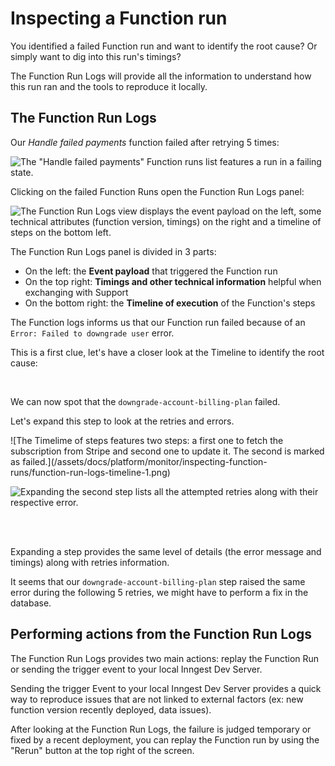 
# Inspecting a Function run

You identified a failed Function run and want to identify the root cause? Or simply want to dig into this run's timings?

The Function Run Logs will provide all the information to understand how this run ran and the tools to reproduce it locally.


## The Function Run Logs

Our _Handle failed payments_ function failed after retrying 5 times:


![The "Handle failed payments" Function runs list features a run in a failing state.](/assets/docs/platform/monitor/inspecting-function-runs/handle-failed-payments-function-run-failed.png)

Clicking on the failed Function Runs open the Function Run Logs panel:

![The Function Run Logs view displays the event payload on the left, some technical attributes (function version, timings) on the right and a timeline of steps on the bottom left.](/assets/docs/platform/monitor/inspecting-function-runs/function-run-logs.png)

The Function Run Logs panel is divided in 3 parts:

- On the left: the **Event payload** that triggered the Function run
- On the top right: **Timings and other technical information** helpful when exchanging with Support
- On the bottom right: the **Timeline of execution** of the Function's steps


The Function logs informs us that our Function run failed because of an `Error: Failed to downgrade user` error.

This is a first clue, let's have a closer look at the Timeline to identify the root cause:

<Row>

<Col>

<br/>

We can now spot that the `downgrade-account-billing-plan` failed.

Let's expand this step to look at the retries and errors.
</Col>
<Col>
![The Timelime of steps features two steps: a first one to fetch the subscription from Stripe and second one to update it. The second is marked as failed.](/assets/docs/platform/monitor/inspecting-function-runs/function-run-logs-timeline-1.png)
</Col>

</Row>

<Row>

<Col>

![Expanding the second step lists all the attempted retries along with their respective error.](/assets/docs/platform/monitor/inspecting-function-runs/function-run-logs-timeline-2.png)

</Col>
<Col>

<br/>
<br/>

Expanding a step provides the same level of details (the error message and timings) along with retries information.

It seems that our `downgrade-account-billing-plan` step raised the same error during the following 5 retries, we might have to perform a fix in the database.

</Col>

</Row>



## Performing actions from the Function Run Logs

The Function Run Logs provides two main actions: replay the Function Run or sending the trigger event to your local Inngest Dev Server.

Sending the trigger Event to your local Inngest Dev Server provides a quick way to reproduce issues that are not linked to external factors (ex: new function version recently deployed, data issues).

After looking at the Function Run Logs, the failure is judged temporary or fixed by a recent deployment, you can replay the Function run by using the "Rerun" button at the top right of the screen.